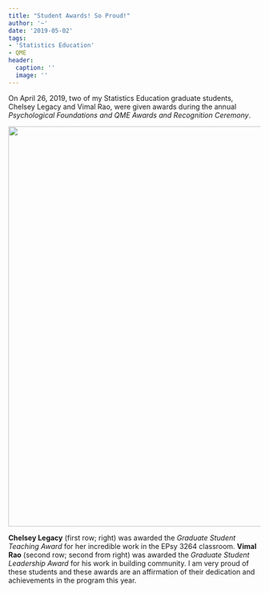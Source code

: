 ```yaml
---
title: "Student Awards! So Proud!"
author: '~'
date: '2019-05-02'
tags:
- 'Statistics Education'
- QME
header:
  caption: ''
  image: ''
---
```


On April 26, 2019, two of my Statistics Education graduate students, Chelsey Legacy and Vimal Rao, were given awards during the annual *Psychological Foundations and QME Awards and Recognition Ceremony*.

![](https://news.cehd.umn.edu/wp-content/uploads/2019/04/psych-foundations2-1-1024x684.jpg){width=800px}

**Chelsey Legacy** (first row; right) was awarded the *Graduate Student Teaching Award* for her incredible work in the EPsy 3264 classroom. **Vimal Rao** (second row; second from right) was awarded the *Graduate Student Leadership Award* for his work in building community. I am very proud of these students and these awards are an affirmation of their dedication and achievements in the program this year. 



<br /><br />
